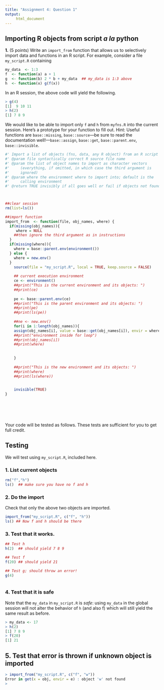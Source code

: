 ```yaml
---
title: "Assignment 4: Question 1"
output:
     html_document
---
```


## Importing R objects from script _a la_ python

__1.__ (5 points) Write an `import_from` function that allows us to
selectively import data and functions in an R script. For example,
consider a file `my_script.R` containing

```r
my_data  <- 1:3
f  <- function(a) a + 1
g  <- function(b) 2 * b + my_data  ## my_data is 1:3 above
h  <- function(x) g(f(x))
```

In an R session, the above code will yield the following.
```r
> g(4)
[1]  9 10 11
> h(2)
[1] 7 8 9
```

We would like to be able to import only `f` and `h` from `myfns.R`
into the current session. Here's a prototype for your function to fill
out.  Hint: Useful functions are `base::missing`, `base::source`---be
sure to read the documentation well!---`base::assign`, `base::get`,
`base::parent.env`, `base::invisible`.

```r
#' Import a list of objects (fns, data, any R object) from an R script file into current session
#' @param file syntactically correct R source file name
#' @param the list of object names to import as character vectors
#'     (everything, if omitted, in which case the third argument is
#'     ignored)
#' @param where the environment where to import into; default is the
#'     calling environment
#' @return TRUE invisibly if all goes well or fail if objects not found in file



##clear session
rm(list=ls())

##import function
import_from  <- function(file, obj_names, where) {
  if(missing(obj_names)){
     where = NULL
    ##then ignore the third argument as in instructions
  }  
  if(missing(where)){
    where = base::parent.env(environment())
  } else {
    where = new.env()
  }
    source(file = "my_script.R", local = TRUE, keep.source = FALSE)
  
    ## current execution environment
    ce <- environment() 
    ##print("This is the current environment and its objects: ")
    ##print(ce)
    
    pe <- base::parent.env(ce) 
    ##print("This is the parent environment and its objects: ")
    ##print(pe)
    ##print(ls(pe))
    
    ##ne <- new.env()
    for(i in 1:length(obj_names)){
    assign(obj_names[i], value = base::get(obj_names[i]), envir = where)
    ##print("environment inside for loop")
    ##print(obj_names[i])
    ##print(where)
      
     
    }
    
    ##print("This is the new environment and its objects: ")
    ##print(where)
    ##print(ls(where))

   
    invisible(TRUE)
}







```

Your code will be tested as follows. These tests are sufficient for
you to get full credit.

## Testing

We will test using `my_script.R`, included here.

### 1. List current objects

```r
rm("f","h")
ls()  ## make sure you have no f and h
```

### 2. Do the import

Check that only the above two objects are imported.

```r
import_from("my_script.R", c("f", "h"))
ls() ## Now f and h should be there


```


### 3. Test that it works. 

```r
## Test h
h(2)  ## should yield 7 8 9

```

```r
## Test f
f(20) ## should yield 21
```

```r
## Test g; should throw an error!
g(4)



```

### 4. Test that it is safe

Note that the `my_data` in `my_script.R` is _safe_: using `my_data` in
the global session will not alter the behavior of `h` (and also f)
which will still yield the same result as before.

```r
> my_data <- 17
> h(2)
[1] 7 8 9
> f(20)
[1] 21
```

## 5. Test that error is thrown if unknown object is imported

```r
> import_from("my_script.R", c("f", "w"))
Error in get(x = obj, envir = e) : object 'w' not found
>
```

